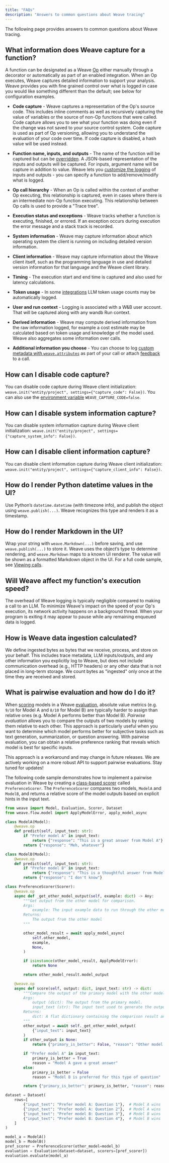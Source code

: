```yaml
---
title: "FAQs"
description: "Answers to common questions about Weave tracing"
---
```


The following page provides answers to common questions about Weave tracing.

## What information does Weave capture for a function?

A function can be designated as a Weave [Op](/weave/guides/tracking/ops) either manually through a decorator or automatically as part of an enabled integration. When an Op executes, Weave captures detailed information to support your analysis. Weave provides you with fine grained control over what is logged in case you would like something different than the default; see below for configuration examples.

- **Code capture** - Weave captures a representation of the Op's source code. This includes inline comments as well as recursively capturing the value of variables or the source of non-Op functions that were called. Code capture allows you to see what your function was doing even if the change was not saved to your source control system. Code capture is used as part of Op versioning, allowing you to understand the evaluation of your code over time. If code capture is disabled, a hash value will be used instead.

- **Function name, inputs, and outputs** - The name of the function will be captured but can be [overridden](/weave/guides/tracking/tracing/#call-display-name). A JSON-based representation of the inputs and outputs will be captured. For inputs, argument name will be capture in addition to value. Weave lets you [customize the logging](/weave/guides/tracking/ops#customize-logged-inputs-and-outputs) of inputs and outputs - you can specify a function to add/remove/modify what is logged.

- **Op call hierarchy** - When an Op is called within the context of another Op executing, this relationship is captured, even in cases
  where there is an intermediate non-Op function executing. This relationship between Op calls is used to provide a "Trace tree".

- **Execution status and exceptions** - Weave tracks whether a function is executing, finished, or errored. If an exception occurs during execution the error message and a stack track is recorded.

- **System information** - Weave may capture information about which operating system the client is running on including detailed version information.

- **Client information** - Weave may capture information about the Weave client itself, such as the programming language in use and detailed version information for that language and the Weave client library.

- **Timing** - The execution start and end time is captured and also used for latency calculations.

- **Token usage** - In some [integrations](/weave/guides/integrations/) LLM token usage counts may be automatically logged.

- **User and run context** - Logging is associated with a W&B user account. That will be captured along with any wandb Run context.

- **Derived information** - Weave may compute derived information from the raw information logged, for example a cost estimate may be calculated based on token usage and knowledge of the model used. Weave also aggregates some information over calls.

- **Additional information you choose** - You can choose to log [custom metadata with `weave.attributes`](/weave/guides/core-types/models#track-production-calls) as part of your call or attach [feedback](/weave/guides/tracking/feedback#add-feedback-to-a-call) to a call.

## How can I disable code capture?

You can disable code capture during Weave client initialization: `weave.init("entity/project", settings={"capture_code": False})`.
You can also use the [environment variable](/weave/guides/core-types/env-vars) `WEAVE_CAPTURE_CODE=false`.

## How can I disable system information capture?

You can disable system information capture during Weave client initialization: `weave.init("entity/project", settings={"capture_system_info": False})`.

## How can I disable client information capture?

You can disable client information capture during Weave client initialization: `weave.init("entity/project", settings={"capture_client_info": False})`.

## How do I render Python datetime values in the UI?

Use Python’s `datetime.datetime` (with timezone info), and publish the object using `weave.publish(...)`. Weave recognizes this type and renders it as a timestamp.

## How do I render Markdown in the UI?

Wrap your string with `weave.Markdown(...)` before saving, and use `weave.publish(...)` to store it. Weave uses the object’s type to determine rendering, and `weave.Markdown` maps to a known UI renderer.  The value will be shown as a formatted Markdown object in the UI. For a full code sample, see [Viewing calls](./tracing.mdx#viewing-calls).

## Will Weave affect my function's execution speed?

The overhead of Weave logging is typically negligible compared to making a call to an LLM.
To minimize Weave's impact on the speed of your Op's execution, its network activity happens on a background thread.
When your program is exiting it may appear to pause while any remaining enqueued data is logged.

## How is Weave data ingestion calculated?

We define ingested bytes as bytes that we receive, process, and store on your behalf. This includes trace metadata, LLM inputs/outputs, and any other information you explicitly log to Weave, but does not include communication overhead (e.g., HTTP headers) or any other data that is not placed in long-term storage. We count bytes as "ingested" only once at the time they are received and stored.

## What is pairwise evaluation and how do I do it?

When [scoring](/weave/guides/evaluation/scorers) models in a Weave [evaluation](/weave/guides/core-types/evaluations), absolute value metrics (e.g. `9/10` for Model A and `8/10` for Model B) are typically harder to assign than relative ones (e.g. Model A performs better than Model B). _Pairwise evaluation_ allows you to compare the outputs of two models by ranking them relative to each other. This approach is particularly useful when you want to determine which model performs better for subjective tasks such as text generation, summarization, or question answering. With pairwise evaluation, you can obtain a relative preference ranking that reveals which model is best for specific inputs.

<Warning>
This approach is a workaround and may change in future releases. We are actively working on a more robust API to support pairwise evaluations. Stay tuned for updates!
</Warning>

The following code sample demonstrates how to implement a pairwise evaluation in Weave by creating a [class-based scorer](/weave/guides/evaluation/scorers#class-based-scorers) called `PreferenceScorer`. The `PreferenceScorer` compares two models, `ModelA` and `ModelB`, and returns a relative score of the model outputs based on explicit hints in the input text.

```python lines
from weave import Model, Evaluation, Scorer, Dataset
from weave.flow.model import ApplyModelError, apply_model_async

class ModelA(Model):
    @weave.op
    def predict(self, input_text: str):
        if "Prefer model A" in input_text:
            return {"response": "This is a great answer from Model A"}
        return {"response": "Meh, whatever"}

class ModelB(Model):
    @weave.op
    def predict(self, input_text: str):
        if "Prefer model B" in input_text:
            return {"response": "This is a thoughtful answer from Model B"}
        return {"response": "I don't know"}

class PreferenceScorer(Scorer):
    @weave.op
    async def _get_other_model_output(self, example: dict) -> Any:
        """Get output from the other model for comparison.
        Args:
            example: The input example data to run through the other model
        Returns:
            The output from the other model
        """

        other_model_result = await apply_model_async(
            self.other_model,
            example,
            None,
        )

        if isinstance(other_model_result, ApplyModelError):
            return None

        return other_model_result.model_output

    @weave.op
    async def score(self, output: dict, input_text: str) -> dict:
        """Compare the output of the primary model with the other model.
        Args:
            output (dict): The output from the primary model.
            input_text (str): The input text used to generate the outputs.
        Returns:
            dict: A flat dictionary containing the comparison result and reason.
        """
        other_output = await self._get_other_model_output(
            {"input_text": input_text}
        )
        if other_output is None:
            return {"primary_is_better": False, "reason": "Other model failed"}

        if "Prefer model A" in input_text:
            primary_is_better = True
            reason = "Model A gave a great answer"
        else:
            primary_is_better = False
            reason = "Model B is preferred for this type of question"

        return {"primary_is_better": primary_is_better, "reason": reason}

dataset = Dataset(
    rows=[
        {"input_text": "Prefer model A: Question 1"},  # Model A wins
        {"input_text": "Prefer model A: Question 2"},  # Model A wins
        {"input_text": "Prefer model B: Question 3"},  # Model B wins
        {"input_text": "Prefer model B: Question 4"},  # Model B wins
    ]
)

model_a = ModelA()
model_b = ModelB()
pref_scorer = PreferenceScorer(other_model=model_b)
evaluation = Evaluation(dataset=dataset, scorers=[pref_scorer])
evaluation.evaluate(model_a)
```
